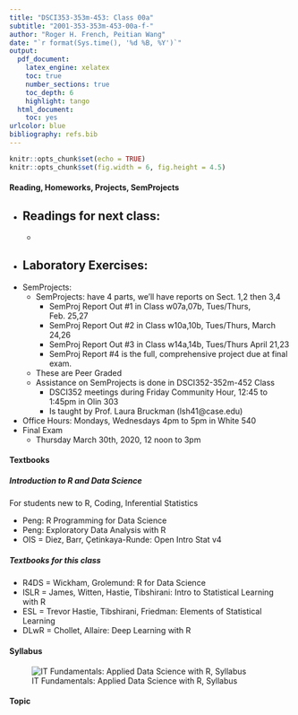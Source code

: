 ```yaml
---
title: "DSCI353-353m-453: Class 00a"
subtitle: "2001-353-353m-453-00a-f-"
author: "Roger H. French, Peitian Wang"
date: "`r format(Sys.time(), '%d %B, %Y')`"
output: 
  pdf_document:
    latex_engine: xelatex
    toc: true
    number_sections: true
    toc_depth: 6
    highlight: tango
  html_document:
    toc: yes
urlcolor: blue
bibliography: refs.bib
---
```


```r
knitr::opts_chunk$set(echo = TRUE)
knitr::opts_chunk$set(fig.width = 6, fig.height = 4.5) 
```

 \setcounter{section}{1}
 \setcounter{subsection}{1}
 \setcounter{subsubsection}{0}

#### Reading, Homeworks, Projects, SemProjects

  - Readings for next class: 
    - 
    - 
  - Laboratory Exercises: 
    - 
  - SemProjects:   
    - SemProjects: have 4 parts, we'll have reports on Sect. 1,2 then 3,4
      - SemProj Report Out #1 in Class w07a,07b, Tues/Thurs, Feb. 25,27
      - SemProj Report Out #2 in Class w10a,10b, Tues/Thurs, March 24,26
      - SemProj Report Out #3 in Class w14a,14b, Tues/Thurs April 21,23
      - SemProj Report #4 is the full, comprehensive project due at final exam.
    - These are Peer Graded
    - Assistance on SemProjects is done in DSCI352-352m-452 Class
      - DSCI352 meetings during Friday Community Hour, 12:45 to 1:45pm in Olin 303
      - Is taught by Prof. Laura Bruckman (lsh41@case.edu)
  - Office Hours: Mondays, Wednesdays 4pm to 5pm in White 540 
  - Final Exam
    - Thursday March 30th, 2020, 12 noon to 3pm

#### Textbooks

##### Introduction to R and Data Science

For students new to R, Coding, Inferential Statistics

  - Peng: R Programming for Data Science
  - Peng: Exploratory Data Analysis with R
  - OIS = Diez, Barr, Çetinkaya-Runde: Open Intro Stat v4
  
##### Textbooks for this class

  - R4DS = Wickham, Grolemund: R for Data Science
  - ISLR = James, Witten, Hastie, Tibshirani: Intro to Statistical Learning with R
  - ESL = Trevor Hastie, Tibshirani, Friedman: Elements of Statistical Learning
  - DLwR = Chollet, Allaire: Deep Learning with R

#### Syllabus

![IT Fundamentals: Applied Data Science with R, Syllabus](./figs/syllabus.png)


  
<!-- 
 How to make comments inside Rmarkdown
# Script Name: My class notes template for Fall 2016
# Purpose: This is a template Rmd file to start a new class from
# Authors: Roger H. French
# License: Creative Commons Attribution-ShareAlike 4.0 International License.
##########
# Latest Changelog Entires:
# v0.00.01 - Filename.Rmd - Roger French started this blank Rmd script
-->

<!-- Or on a single line like this -->

#### Topic



